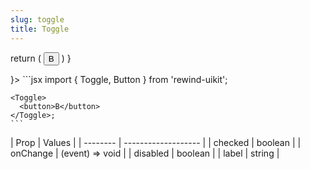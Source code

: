 ```yaml
---
slug: toggle
title: Toggle
---
```



  return (
    <Toggle>
      <button color='primary'>B</button>
    </Toggle>
  )
}

<div className="flex flex-col gap-8 justify-center items-center">
  <DocsTemplate preview={<TogglePreview />}>
    ```jsx
    import { Toggle, Button } from 'rewind-uikit';

    <Toggle>
      <button>B</button>
    </Toggle>;
    ```

  </DocsTemplate>
  <div>
    | Prop     | Values              |
    | -------- | ------------------- |
    | checked  | boolean             |
    | onChange | (event) => void     |
    | disabled | boolean             |
    | label    | string              |
  </div>
</div>
